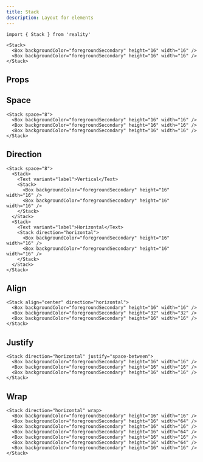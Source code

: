 ```yaml
---
title: Stack
description: Layout for elements
---
```


```tsx
import { Stack } from 'reality'
```

```tsx expand=true live=true
<Stack>
  <Box backgroundColor="foregroundSecondary" height="16" width="16" />
  <Box backgroundColor="foregroundSecondary" height="16" width="16" />
</Stack>
```

## Props

<PropsTable sourceLink={sourceLink} types={types} />

## Space

```tsx live=true
<Stack space="8">
  <Box backgroundColor="foregroundSecondary" height="16" width="16" />
  <Box backgroundColor="foregroundSecondary" height="16" width="16" />
  <Box backgroundColor="foregroundSecondary" height="16" width="16" />
</Stack>
```

## Direction

```tsx live=true
<Stack space="8">
  <Stack>
    <Text variant="label">Vertical</Text>
    <Stack>
      <Box backgroundColor="foregroundSecondary" height="16" width="16" />
      <Box backgroundColor="foregroundSecondary" height="16" width="16" />
    </Stack>
  </Stack>
  <Stack>
    <Text variant="label">Horizontal</Text>
    <Stack direction="horizontal">
      <Box backgroundColor="foregroundSecondary" height="16" width="16" />
      <Box backgroundColor="foregroundSecondary" height="16" width="16" />
    </Stack>
  </Stack>
</Stack>
```

## Align

```tsx live=true
<Stack align="center" direction="horizontal">
  <Box backgroundColor="foregroundSecondary" height="16" width="16" />
  <Box backgroundColor="foregroundSecondary" height="32" width="32" />
  <Box backgroundColor="foregroundSecondary" height="16" width="16" />
</Stack>
```

## Justify

```tsx live=true
<Stack direction="horizontal" justify="space-between">
  <Box backgroundColor="foregroundSecondary" height="16" width="16" />
  <Box backgroundColor="foregroundSecondary" height="16" width="16" />
  <Box backgroundColor="foregroundSecondary" height="16" width="16" />
</Stack>
```

## Wrap

```tsx live=true
<Stack direction="horizontal" wrap>
  <Box backgroundColor="foregroundSecondary" height="16" width="16" />
  <Box backgroundColor="foregroundSecondary" height="16" width="64" />
  <Box backgroundColor="foregroundSecondary" height="16" width="16" />
  <Box backgroundColor="foregroundSecondary" height="16" width="64" />
  <Box backgroundColor="foregroundSecondary" height="16" width="16" />
  <Box backgroundColor="foregroundSecondary" height="16" width="64" />
  <Box backgroundColor="foregroundSecondary" height="16" width="16" />
</Stack>
```
